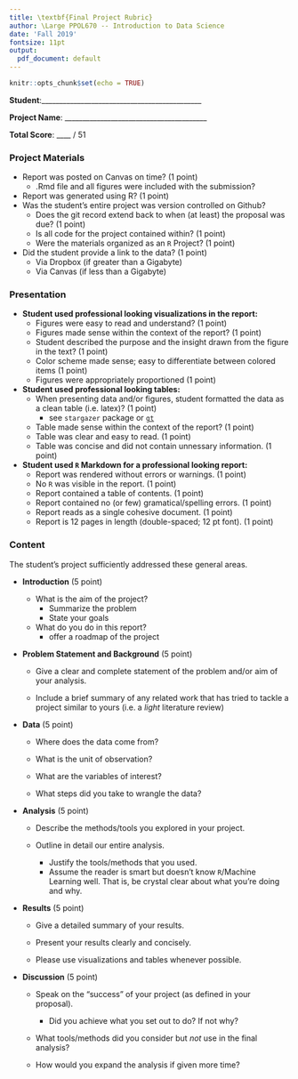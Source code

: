 ```yaml
---
title: \textbf{Final Project Rubric}
author: \Large PPOL670 -- Introduction to Data Science
date: 'Fall 2019'
fontsize: 11pt
output: 
  pdf_document: default
---
```


```r
knitr::opts_chunk$set(echo = TRUE)
```

**Student**:_____________________________________________

**Project Name**: ________________________________________

**Total Score**: ____ / 51


### Project Materials

- Report was posted on Canvas on time? (1 point)
  - .Rmd file and all figures were included with the submission?
- Report was generated using R? (1 point)
- Was the student's entire project was version controlled on Github?  
  - Does the git record extend back to when (at least) the proposal was due? (1 point)
  - Is all code for the project contained within? (1 point)
  - Were the materials organized as an `R` Project? (1 point)
- Did the student provide a link to the data? (1 point)
  - Via Dropbox (if greater than a Gigabyte)
  - Via Canvas (if less than a Gigabyte)

  
### Presentation 

- **Student used professional looking visualizations in the report:**
  + Figures were easy to read and understand? (1 point)
  + Figures made sense within the context of the report? (1 point)
  + Student described the purpose and the insight drawn from the figure in the text? (1 point)
  + Color scheme made sense; easy to differentiate between colored items (1 point)
  + Figures were appropriately proportioned (1 point)
  
- **Student used professional looking tables:**
  + When presenting data and/or figures, student formatted the data as a clean table (i.e. latex)? (1 point)
    - see `stargazer` package or [`gt`](https://gt.rstudio.com/)
  + Table made sense within the context of the report? (1 point)
  + Table was clear and easy to read. (1 point)
  + Table was concise and did not contain unnessary information. (1 point)
  
- **Student used `R` Markdown for a professional looking report:**
  + Report was rendered without errors or warnings. (1 point)
  + No `R` was visible in the report. (1 point)
  + Report contained a table of contents. (1 point)
  + Report contained no (or few) gramatical/spelling errors. (1 point)
  + Report reads as a single cohesive document. (1 point)
  + Report is 12 pages in length (double-spaced; 12 pt font). (1 point)
  
### Content

The student's project sufficiently addressed these general areas.

- **Introduction** (5 point)

    + What is the aim of the project? 
      - Summarize the problem
      - State your goals
      
    + What do you do in this report?
      - offer a roadmap of the project

- **Problem Statement and Background** (5 point)
    
    + Give a clear and complete statement of the problem and/or aim of your analysis. 
    
    + Include a brief summary of any related work that has tried to tackle a project similar to yours (i.e. a _light_ literature review)
    
- **Data** (5 point)

    + Where does the data come from? 
    
    + What is the unit of observation? 
    
    + What are the variables of interest?
    
    + What steps did you take to wrangle the data?

- **Analysis** (5 point)

    + Describe the methods/tools you explored in your project. 
    
    + Outline in detail our entire analysis. 
        - Justify the tools/methods that you used.
        - Assume the reader is smart but doesn't know `R`/Machine Learning well. That is, be crystal clear about what you're doing and why.

- **Results** (5 point)

    + Give a detailed summary of your results. 
    
    + Present your results clearly and concisely. 
    
    + Please use visualizations and tables whenever possible. 

- **Discussion** (5 point)

  + Speak on the "success" of your project (as defined in your proposal). 
      + Did you achieve what you set out to do? If not why?

  + What tools/methods did you consider but *not* use in the final analysis?
  
  + How would you expand the analysis if given more time? 

  
  
